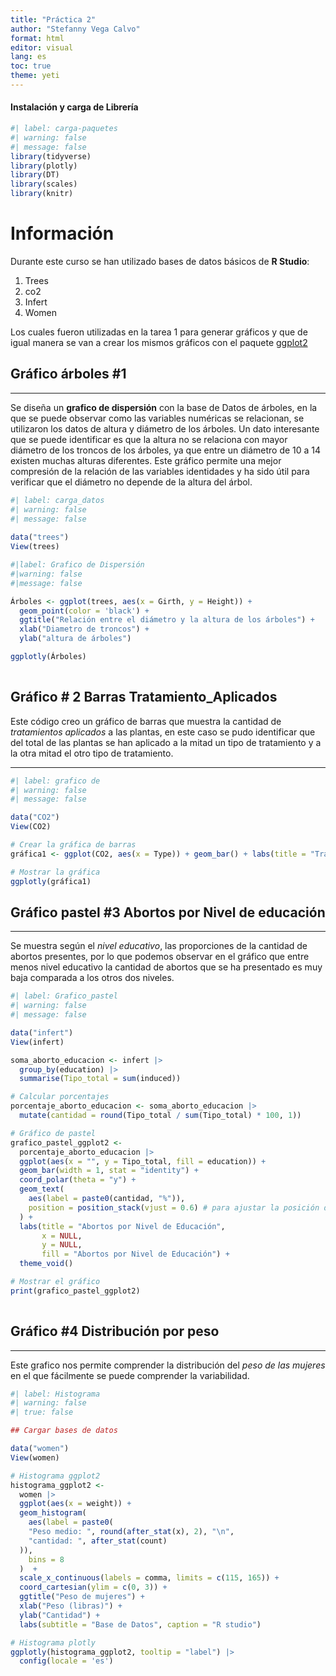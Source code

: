 ---
title: "Práctica 2"
author: "Stefanny Vega Calvo"
format: html
editor: visual
lang: es
toc: true
theme: yeti
---

#### Instalación y carga de Librería

```{r}
#| label: carga-paquetes
#| warning: false
#| message: false
library(tidyverse)
library(plotly)
library(DT)
library(scales)
library(knitr)
```
# Información 

Durante este curso se han utilizado bases de datos básicos de **R Studio**:

1. Trees
2. co2
3. Infert
4. Women

Los cuales fueron utilizadas en la tarea 1 para generar gráficos y que de igual manera se van a crear los mismos gráficos con el paquete [ggplot2](https://ggplot2.tidyverse.org/)

## Gráfico árboles #1

------------------------------------------------------------------------

Se diseña un **grafico de dispersión** con la base de Datos de árboles, en la que se puede observar como las variables numéricas se relacionan, se utilizaron los datos de altura y diámetro de los árboles. Un dato interesante que se puede identificar es que la altura no se relaciona con mayor diámetro de los troncos de los árboles, ya que entre un diámetro de 10 a 14 existen muchas alturas diferentes. Este gráfico permite una mejor compresión de la relación de las variables identidades y ha sido útil para verificar que el diámetro no depende de la altura del árbol.

```{r}
#| label: carga_datos
#| warning: false
#| message: false
 
data("trees")
View(trees)

```

```{r}
#|label: Grafico de Dispersión
#|warning: false
#|message: false

Árboles <- ggplot(trees, aes(x = Girth, y = Height)) +
  geom_point(color = 'black') +
  ggtitle("Relación entre el diámetro y la altura de los árboles") +
  xlab("Diametro de troncos") +
  ylab("altura de árboles") 

ggplotly(Árboles)
 
```

## Gráfico # 2 Barras Tratamiento_Aplicados
Este código creo un gráfico de barras que muestra la cantidad de *tratamientos aplicados* a las plantas, en este caso se pudo identificar que del total de las plantas se han aplicado a la mitad un tipo de tratamiento y a la otra mitad el otro tipo de tratamiento. 

***

```{r}
#| label: grafico de 
#| warning: false
#| message: false

data("CO2")
View(CO2)

```


```{r}


# Crear la gráfica de barras
gráfica1 <- ggplot(CO2, aes(x = Type)) + geom_bar() + labs(title = "Tratamiento Aplicados",  x = "Tipo de tratamientos", y = "cantidad de Plantas")

# Mostrar la gráfica
ggplotly(gráfica1)

```

## Gráfico pastel #3 Abortos por Nivel de educación

***

Se muestra según el *nivel educativo*, las proporciones de la cantidad de abortos presentes, por lo que podemos observar en el gráfico que entre menos nivel educativo la cantidad de abortos que se ha presentado es muy baja comparada a los otros dos niveles.

```{r}
#| label: Grafico_pastel
#| warning: false
#| message: false

data("infert")
View(infert)

soma_aborto_educacion <- infert |>
  group_by(education) |>
  summarise(Tipo_total = sum(induced))

# Calcular porcentajes
porcentaje_aborto_educacion <- soma_aborto_educacion |>
  mutate(cantidad = round(Tipo_total / sum(Tipo_total) * 100, 1))

# Gráfico de pastel
grafico_pastel_ggplot2 <-
  porcentaje_aborto_educacion |>
  ggplot(aes(x = "", y = Tipo_total, fill = education)) +
  geom_bar(width = 1, stat = "identity") +
  coord_polar(theta = "y") +
  geom_text(
    aes(label = paste0(cantidad, "%")), 
    position = position_stack(vjust = 0.6) # para ajustar la posición del texto en cada porción
  ) +
  labs(title = "Abortos por Nivel de Educación",
       x = NULL,
       y = NULL,
       fill = "Abortos por Nivel de Educación") +
  theme_void()

# Mostrar el gráfico
print(grafico_pastel_ggplot2)
                                                
```


## Gráfico #4 Distribución por peso

***

Este grafico nos permite comprender la distribución del *peso de las mujeres* en el que fácilmente se puede comprender la variabilidad.

```{r}
#| label: Histograma
#| warning: false
#| true: false

## Cargar bases de datos

data("women")
View(women)

# Histograma ggplot2 
histograma_ggplot2 <- 
  women |>
  ggplot(aes(x = weight)) +
  geom_histogram(
    aes(label = paste0(
    "Peso medio: ", round(after_stat(x), 2), "\n",
    "cantidad: ", after_stat(count)
  )), 
    bins = 8
  )  +
  scale_x_continuous(labels = comma, limits = c(115, 165)) +
  coord_cartesian(ylim = c(0, 3)) +
  ggtitle("Peso de mujeres") +
  xlab("Peso (libras)") +
  ylab("Cantidad") +
  labs(subtitle = "Base de Datos", caption = "R studio") 

# Histograma plotly
ggplotly(histograma_ggplot2, tooltip = "label") |> 
  config(locale = 'es')
```

